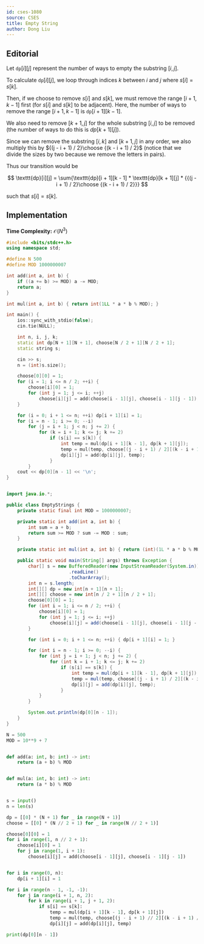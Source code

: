 ```yaml
---
id: cses-1080
source: CSES
title: Empty String
author: Dong Liu
---
```


## Editorial

Let $\texttt{dp}[i][j]$ represent the number of ways to empty the substring $[i, j]$.

To calculate $\texttt{dp}[i][j]$, we loop through indices $k$ between $i$ and $j$ where $s[i] = s[k]$.

Then, if we choose to remove $s[i]$ and $s[k]$, we must remove the range $[i + 1, k - 1]$ first (for $s[i]$ and $s[k]$ to be adjacent). Here, the number of ways to remove the range $[i + 1, k - 1]$ is $\texttt{dp}[i + 1][k - 1]$.

We also need to remove $[k + 1, j]$ for the whole substring $[i, j]$ to be removed (the number of ways to do this is $dp[k + 1][j]$).

Since we can remove the substring $[i, k]$ and $[k + 1, j]$ in any order, we also multiply this by ${(j - i + 1) / 2}\choose {(k - i + 1) / 2}$ (notice that we divide the sizes by two because we remove the letters in pairs).

Thus our transition would be

$$
\texttt{dp}[i][j] = \sum{\texttt{dp}[i + 1][k - 1] * \texttt{dp}[k + 1][j] * {{(j - i + 1) / 2}\choose {(k - i + 1) / 2}}}
$$

such that $s[i] = s[k]$.

## Implementation

**Time Complexity:** $\mathcal{O}(N^3)$

<LanguageSection>
<CPPSection>

```cpp
#include <bits/stdc++.h>
using namespace std;

#define N 500
#define MOD 1000000007

int add(int a, int b) {
	if ((a += b) >= MOD) a -= MOD;
	return a;
}

int mul(int a, int b) { return int(1LL * a * b % MOD); }

int main() {
	ios::sync_with_stdio(false);
	cin.tie(NULL);

	int n, i, j, k;
	static int dp[N + 1][N + 1], choose[N / 2 + 1][N / 2 + 1];
	static string s;

	cin >> s;
	n = (int)s.size();

	choose[0][0] = 1;
	for (i = 1; i <= n / 2; ++i) {
		choose[i][0] = 1;
		for (int j = 1; j <= i; ++j)
			choose[i][j] = add(choose[i - 1][j], choose[i - 1][j - 1]);
	}

	for (i = 0; i + 1 <= n; ++i) dp[i + 1][i] = 1;
	for (i = n - 1; i >= 0; --i)
		for (j = i + 1; j < n; j += 2) {
			for (k = i + 1; k <= j; k += 2)
				if (s[i] == s[k]) {
					int temp = mul(dp[i + 1][k - 1], dp[k + 1][j]);
					temp = mul(temp, choose[(j - i + 1) / 2][(k - i + 1) / 2]);
					dp[i][j] = add(dp[i][j], temp);
				}
		}
	cout << dp[0][n - 1] << '\n';
}
```

</CPPSection>

<JavaSection>

```java

import java.io.*;

public class EmptyStrings {
	private static final int MOD = 1000000007;

	private static int add(int a, int b) {
		int sum = a + b;
		return sum >= MOD ? sum -= MOD : sum;
	}

	private static int mul(int a, int b) { return (int)(1L * a * b % MOD); }

	public static void main(String[] args) throws Exception {
		char[] s = new BufferedReader(new InputStreamReader(System.in))
		               .readLine()
		               .toCharArray();
		int n = s.length;
		int[][] dp = new int[n + 1][n + 1];
		int[][] choose = new int[n / 2 + 1][n / 2 + 1];
		choose[0][0] = 1;
		for (int i = 1; i <= n / 2; ++i) {
			choose[i][0] = 1;
			for (int j = 1; j <= i; ++j)
				choose[i][j] = add(choose[i - 1][j], choose[i - 1][j - 1]);
		}

		for (int i = 0; i + 1 <= n; ++i) { dp[i + 1][i] = 1; }

		for (int i = n - 1; i >= 0; --i) {
			for (int j = i + 1; j < n; j += 2) {
				for (int k = i + 1; k <= j; k += 2)
					if (s[i] == s[k]) {
						int temp = mul(dp[i + 1][k - 1], dp[k + 1][j]);
						temp = mul(temp, choose[(j - i + 1) / 2][(k - i + 1) / 2]);
						dp[i][j] = add(dp[i][j], temp);
					}
			}
		}

		System.out.println(dp[0][n - 1]);
	}
}
```
</JavaSection>
<PySection>

```py
N = 500
MOD = 10**9 + 7


def add(a: int, b: int) -> int:
	return (a + b) % MOD


def mul(a: int, b: int) -> int:
	return (a * b) % MOD


s = input()
n = len(s)

dp = [[0] * (N + 1) for _ in range(N + 1)]
choose = [[0] * (N // 2 + 1) for _ in range(N // 2 + 1)]

choose[0][0] = 1
for i in range(1, n // 2 + 1):
	choose[i][0] = 1
	for j in range(1, i + 1):
		choose[i][j] = add(choose[i - 1][j], choose[i - 1][j - 1])


for i in range(0, n):
	dp[i + 1][i] = 1

for i in range(n - 1, -1, -1):
	for j in range(i + 1, n, 2):
		for k in range(i + 1, j + 1, 2):
			if s[i] == s[k]:
				temp = mul(dp[i + 1][k - 1], dp[k + 1][j])
				temp = mul(temp, choose[(j - i + 1) // 2][(k - i + 1) // 2])
				dp[i][j] = add(dp[i][j], temp)

print(dp[0][n - 1])
```

</PySection>
</LanguageSection>
